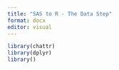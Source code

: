 ```yaml
---
title: "SAS to R - The Data Step"
format: docx
editor: visual
---
```


```r
library(chattr)
library(dplyr)
library()


```
